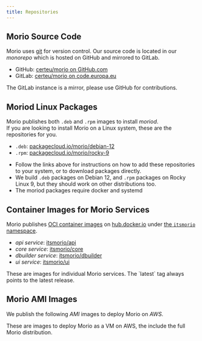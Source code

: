 ```yaml
---
title: Repositories
---
```



## Morio Source Code

Morio uses [git](https://git-scm.com/) for version control.
Our source code is located in our _monorepo_ which is hosted
on GitHub and mirrored to GitLab.

- GitHub: [certeu/morio on GitHub.com](https://github.com/certeu/morio)
- GitLab: [certeu/morio on code.europa.eu](https://code.europa.eu/certeu/morio)

<Note>
The GitLab instance is a mirror, please use GitHub for contributions.
</Note>

## Moriod Linux Packages

Morio publishes both `.deb` and `.rpm` images to install _moriod_.  
If you are looking to install Morio on a Linux system, these are the repositories for you.

- `.deb`: [packagecloud.io/morio/debian-12](https://packagecloud.io/morio/debian-12)
- `.rpm`: [packagecloud.io/morio/rocky-9](https://packagecloud.io/morio/rocky-9)

<Note>

- Follow the links above for instructions on how to add these repositories to your system, or to download packages directly.
- We build `.deb` packages on Debian 12, and `.rpm` packages on Rocky Linux 9, but they should work on other distributions too.
- The moriod packages require docker and systemd

</Note>

## Container Images for Morio Services

Morio publishes [OCI container images](https://opencontainers.org/)
on [hub.docker.io](https://hub.docker.com/)
under [the `itsmorio` namespace](https://hub.docker.com/u/itsmorio).

- _api service_: [itsmorio/api](https://hub.docker.com/r/itsmorio/api)
- _core service_: [itsmorio/core](https://hub.docker.com/r/itsmorio/core)
- _dbuilder service_: [itsmorio/dbuilder](https://hub.docker.com/r/itsmorio/dbuilder)
- _ui service_: [itsmorio/ui](https://hub.docker.com/r/itsmorio/ui)

<Note>
These are images for individual Morio services.  
The `latest` tag always points to the latest release.
</Note>

## Morio AMI Images

We publish the following _AMI_ images to deploy Morio on _AWS_.

<AwsImages />

<Note>
These are images to deploy Morio as a VM on AWS, the include the full Morio distribution.
</Note>
